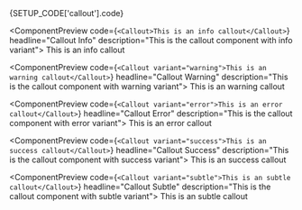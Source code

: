
<ComponentDocsHeader />

<ComponentManualSetup>
  <CodeBlock hasViewMore fileName={SETUP_CODE['callout'].registerAt}>
    {SETUP_CODE['callout'].code}
  </CodeBlock>
</ComponentManualSetup>

<div class="py-12" />

<ComponentPreview
  code={`<Callout>This is an info callout</Callout>`}
  headline="Callout Info"
  description="This is the callout component with info variant">
  <Callout variant="info">This is an info callout</Callout>
</ComponentPreview>

<div class="py-12" />

<ComponentPreview
  code={`<Callout variant="warning">This is an warning callout</Callout>`}
  headline="Callout Warning"
  description="This is the callout component with warning variant">
  <Callout variant="warning">This is an warning callout</Callout>
</ComponentPreview>

<div class="py-12" />

<ComponentPreview
  code={`<Callout variant="error">This is an error callout</Callout>`}
  headline="Callout Error"
  description="This is the callout component with error variant">
  <Callout variant="error">This is an error callout</Callout>
</ComponentPreview>

<div class="py-12" />

<ComponentPreview
  code={`<Callout variant="success">This is an success callout</Callout>`}
  headline="Callout Success"
  description="This is the callout component with success variant">
  <Callout variant="success">This is an success callout</Callout>
</ComponentPreview>

<div class="py-12" />

<ComponentPreview
  code={`<Callout variant="subtle">This is an subtle callout</Callout>`}
  headline="Callout Subtle"
  description="This is the callout component with subtle variant">
  <Callout variant="subtle">This is an subtle callout</Callout>
</ComponentPreview>
